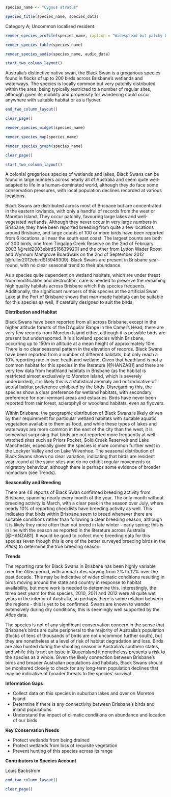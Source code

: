```r
species_name <- "Cygnus atratus"
```

```r
species_title(species_name, species_data)
```

Category A; Uncommon localised resident.

```r
render_species_profile(species_name, caption = "Widespread but patchy breeding resident of wetlands across much of Brisbane. Occurrence year-to-year fluctuates but not known if regular migratory movements or nomadism occurs. Not of conservation concern, but dependent on wetlands, which are vulnerable to habitat degradation. Photo by Louis Backstrom, Kedron Brook Wetlands, 15 Mar 2018.")
```

```r
render_species_table(species_name)
```

```r
render_species_audio(species_name, audio_data)
```

```r
start_two_column_layout()
```

Australia's distinctive native swan, the Black Swan is a gregarious species found in flocks of up to 200 birds across Brisbane's wetlands and waterways. The species is locally common but very patchily distributed within the area, being typically restricted to a number of regular sites, although given its mobility and propensity for wandering could occur anywhere with suitable habitat or as a flyover.

```r
end_two_column_layout()
```

```r
clear_page()
```

```r
render_species_widget(species_name)
```

```r
render_species_map(species_name)
```

```r
render_species_graph(species_name)
```

```r
clear_page()
```

```r
start_two_column_layout()
```

A colonial gregarious species of wetlands and lakes, Black Swans can be found in large numbers across nearly all of Australia and seem quite well-adapted to life in a human-dominated world, although they do face some conservation pressures, with local population declines recorded at various locations.

Black Swans are distributed across most of Brisbane but are concentrated in the eastern lowlands, with only a handful of records from the west or Moreton Island. They occur patchily, favouring large lakes and well-vegetated wetlands. Although they never occur in very large numbers in Brisbane, they have been reported breeding from quite a few locations around Brisbane, and large counts of 100 or more birds have been reported from 6 locations, all near the south east coast. The largest counts are both of 200 birds, one from Tingalpa Creek Reserve on the 2nd of February 2003 [@reid2003ebirdS16639920] and the other from Lytton Wader Roost and Wynnum Mangrove Boardwalk on the 2nd of September 2012 [@fuller2012ebirdS15949309]. Black Swans are present in Brisbane year-round, with no clear seasonal trend to their abundance.

As a species quite dependent on wetland habitats, which are under threat from modification and destruction, care is needed to preserve the remaining high quality habitats across Brisbane which this species frequents. Additionally, the significant numbers of this species at the artificial Swan Lake at the Port of Brisbane shows that man-made habitats can be suitable for this species as well, if carefully designed to suit the birds.

**Distribution and Habitat**

Black Swans have been reported from all across Brisbane, except in the higher altitude forests of the D'Aguilar Range in the Camel's Head; there are very few records from Moreton Island either, although it is possible birds are present but underreported. It is a lowland species within Brisbane, occurring up to 150m in altitude at a mean height of approximately 10m. There is no clear seasonal pattern in the elevation of records. Black Swans have been reported from a number of different habitats, but only reach a 10% reporting rate in two: heath and wetland. Given that heathland is not a common habitat for this species in the literature [@HANZAB1] and there are very few data from heathland habitats in Brisbane (as the habitat is restricted almost exclusively to Moreton Island, which is severely underbirded), it is likely this is a statistical anomaly and not indicative of actual habitat preference exhibited by the birds. Disregarding this, the species show a clear preference for wetland habitats, with secondary preference for non-remnant areas and estuaries. Birds have never been reported from rainforest, sclerophyll or woodland habitats, even as flyovers.

Within Brisbane, the geographic distribution of Black Swans is likely driven by their requirement for particular wetland habitats with suitable aquatic vegetation available to them as food, and while these types of lakes and waterways are more common in the east of the city than the west, it is somewhat surprising that birds are not reported more frequently at well-watched sites such as Priors Pocket, Gold Creek Reservoir and Lake Manchester, especially given the species is more common further west in the Lockyer Valley and on Lake Wivenhoe. The seasonal distribution of Black Swans shows no clear variation, indicating that birds are resident year-round at the same sites and do no exhibit regular movements or migratory behaviour, although there is perhaps some evidence of broader nomadism (see Trends).

**Seasonality and Breeding**

There are 48 reports of Black Swan confirmed breeding activity from Brisbane, spanning nearly every month of the year. The only month without breeding activity is March, with a clear peak in the season over July, where nearly 10% of reporting checklists have breeding activity as well. This indicates that birds within Brisbane seem to breed whenever there are suitable conditions rather than following a clear breeding season, although it is likely they more often than not breed in late winter - early spring; this is in line with the season as reported in the literature across Australia [@HANZAB1]. It would be good to collect more breeding data for this species (even though this is one of the better surveyed breeding birds in the _Atlas_) to determine the true breeding season.

**Trends**

The reporting rate for Black Swans in Brisbane has been highly variable over the _Atlas_ period, with annual rates varying from 2% to 12% over the past decade. This may be indicative of wider climatic conditions resulting in birds moving around the state and country in response to habitat availability, but more work is needed to determine this. Interestingly, the three best years for this species, 2010, 2011 and 2012 were all quite wet years in the interior of Australia, so perhaps there is some relation between the regions - this is yet to be confirmed. Swans are known to wander extensively during dry conditions; this is seemingly well supported by the _Atlas_ data.

The species is not of any significant conservation concern in the sense that Brisbane's birds are quite peripheral to the majority of Australia's population (flocks of tens of thousands of birds are not uncommon further south), but they are nonetheless at a level of risk of habitat degradation and loss. Birds are also hunted during the shooting season in Australia's southern states, and while this is not an issue in Queensland it nonetheless presents a risk to the species as a whole. Given the likely connection between Brisbane's birds and broader Australian populations and habitats, Black Swans should be monitored closely to check for any long-term population declines that may be indicative of broader threats to the species' survival.

**Information Gaps**

- Collect data on this species in suburban lakes and over on Moreton Island
- Determine if there is any connectivity between Brisbane's birds and inland populations
- Understand the impact of climatic conditions on abundance and location of our birds

**Key Conservation Needs**

- Protect wetlands from being drained
- Protect wetlands from loss of requisite vegetation
- Prevent hunting of this species across its range

**Contributors to Species Account**

Louis Backstrom

```r
end_two_column_layout()
```

```r
clear_page()
```

